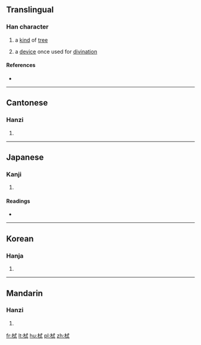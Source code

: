 ==Translingual==

===Han character===
{{Han char|rn=75|rad=木|as=06|sn=10|four=43940|canj=DIPM|ids=⿰[[木]][[式]]}}

# {{context|archaic|lang=zh}} a [[kind]] of [[tree]]
# {{context|archaic|lang=zh}} a [[device]] once used for [[divination]]

====References====
* {{Han ref|kx=0524.100|dkj=14748|dj=0912.110|hdz=21192.070|uh=683B|ud=26683|bh=D1DE|bd=53726}}

----

==Cantonese==

===Hanzi===
{{yue-hanzi|jyut=[[cik1]], [[sik1]]|y=chik1, sik1}}

# {{defn|lang=yue|sort=木06}}

----

==Japanese==

===Kanji===
{{ja-kanji|grade=|rs=木06}}

# {{defn|lang=ja|sort=木06}}

====Readings====
* {{ja-readings|on=[[ちょく]] (choku), [[ちき]] (chiki), [[しょく]] (shoku), [[しき]] (shiki)|kun=}}

----

==Korean==

===Hanja===
{{ko-hanja|hangeul=식|eumhun=|rv=sik|mr=sik|y=sik}}

# {{defn|lang=ko|sort=木06}}

----

==Mandarin==

===Hanzi===
{{cmn-hanzi|pin=[[shì]] ([[shi4]])|wg=shih<sup>4</sup>}}

# {{defn|lang=cmn|sort=木06}}

[[fr:栻]]
[[lt:栻]]
[[hu:栻]]
[[pl:栻]]
[[zh:栻]]